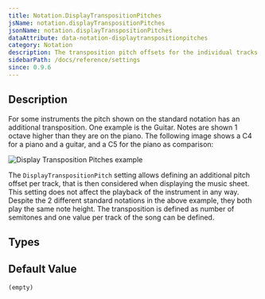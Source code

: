 ```yaml
---
title: Notation.DisplayTranspositionPitches
jsName: notation.displayTranspositionPitches
jsonName: notation.displayTranspositionPitches
dataAttribute: data-notation-displaytranspositionpitches
category: Notation
description: The transposition pitch offsets for the individual tracks used for rendering only.
sidebarPath: /docs/reference/settings
since: 0.9.6
---
```



## Description

For some instruments the pitch shown on the standard notation has an additional transposition. One example is the Guitar. 
Notes are shown 1 octave higher than they are on the piano. The following image shows a C4 for a piano and a guitar, and a C5 for the piano as comparison:

![Display Transposition Pitches example](/img/reference/property/displaytranspositionpitches.png)

The `DisplayTranspositionPitch` setting allows defining an additional pitch offset per track, that is then considered when displaying the music sheet. 
This setting does not affect the playback of the instrument in any way. Despite the 2 different standard notations in the above example, they both play the same note height.
The transposition is defined as number of semitones and one value per track of the song can be defined.

<PropertyDescription metadata={metadata} />

## Types

<TypeTable>
    <TypeRow name="int[]" type="net" />
    <TypeRow name="Array" type="js" />
</TypeTable>

## Default Value

`(empty)`